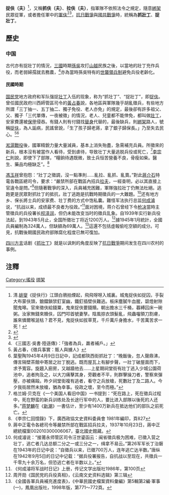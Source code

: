 '''捉伕（夫）'''<ref>清.[[姚燮|姚燮]]《捉伕行》江頭白鴉拍煙起，飛飛呀呀入城裏。城鬼捉伕如捉囚，手裂大布蒙伕頭，鋃鐺鎖禁釘室幽，鐵釘插壁伕難逃。板床塵膩牛血腥，碧燈射隙聞鬼嗥。官來徵伕給錢粟，鬼來捉伕要錢贖。朝出擔水三千桶，暮縛囚床一碗粥。汝家無錢來贖伕，囚門叩首號妻孥。陰風掠衣頭髮亂，飛蟲囓領刀割膚，誰來憐爾喉涎枯？君不見，鬼捉伕如拔草莧，千斤萬斤身擔水，千苦萬苦求一死！</ref>，又稱'''抓伕（夫）'''、'''拉伕（夫）'''，指軍隊不依照法令之規定，隨意[[綁架|綁架]]民眾從軍，或者擔任軍中的[[軍伕|軍伕]]<ref>{{Cite web |url=https://www.storm.mg/article/248011 |title=曾建元觀點：抓伕：未曾出現的道歉 |accessdate=2019-10-31 |archive-date=2019-10-31 |archive-url=https://web.archive.org/web/20191031065005/https://www.storm.mg/article/248011 |dead-url=no }}</ref><ref>{{Cite web |url=https://tw.news.yahoo.com/-153029912.html |title=當兩國的兵 被三度「拉伕」的林余立 |accessdate=2019-10-31 |archive-date=2019-10-31 |archive-url=https://web.archive.org/web/20191031065005/https://tw.news.yahoo.com/-153029912.html |dead-url=no }}</ref>，[[抗日戰爭|抗日戰爭]]與[[國共戰爭|國共戰爭]]時，統稱為'''抓[[壯丁|壯丁]]'''、'''捉壯丁'''。

==歷史==
===中国===
古代亦有捉壯丁的情況，[[三國|三國]]時期[[孫吳|孫吳]]攻打[[山越|山越]]民族之後，以當地的壯丁充作兵役，而老弱婦孺就去務農，<ref>《三國志·吳書·陸遜傳》：「強者為兵，羸者補戶。」</ref>亦為當時孫吳特有的[[世襲領兵制|世襲領兵制]]避免兵役老齡化。

====民國時期====
[[国民党|国民党]]地方政府和军队强捉[[壮丁|壮丁]]入伍的现象，称为“抓壮丁”、“捉壯丁”，即[[捉伕|捉伕]]。曾任國民政府川西師管區司令的[[黃占春|黃占春]]說，各地區與軍隊幾乎胡亂徵兵，有些地方所謂「三丁抽一、五丁抽二、獨子免役、老人亦免」的規定，最後卻有許多祖父、父、獨子「三代單傳，一夜被徵」的情況，老人、兒童都不能倖免，都叫做[[壯丁|壯丁]]，安家費還被[[保甲|保甲]]侵吞。有錢人則有付錢找[[替身|替身]]代替的，最後缺兵，則[[綁架|綁架]]路人，號稱[[捉伕|捉伕]]，為人詬病，民謠曾說，「生了孩子歸老蔣，拿了銀子歸保長。」乃至失去民心。<ref name=黃占春>黃占春，《徵兵事實：販人與擄人》</ref><ref>葉聖陶1945年4月9日日記中，記成都陝西街抓壯丁：“晚飯後，忽人聲鼎沸，傳言隔壁茶館中寄居之壯丁脫逃。既而屋瓦上有腳步聲，一壯丁破屋面而下，求予寬容。旋趨入廚房，又越牆他去……上星期祠堂街有壯丁逃入少城公園荷池中，追者拘及之，以大刀痛擊其身，旁觀者不平，則群擊操刀者，警察來彈壓，亦被痛毆。昨夕祠堂街複有逃者，看守之兵放槍，死數壯丁及二路人。今夕我街居然未放槍，猶為幸事。役政之壞，至今而極。”</ref>

[[淞滬戰役|淞滬戰役]]後，國軍精銳力量大量減員，基本上消失殆盡，急需補充兵員。所徵來的新兵，根本沒有被當作人看待，受到虐待，导致壮丁大量逃脱兵役或死亡，<ref>格兰姆·贝克在《一个美国人看旧中国》一书提到：“死在路上，死在徵兵过程中，死在野蛮的新兵训练处及长途行军中的人，要比进入部隊以後死的人还多。”[[蒋梦麟|蒋梦麟]]在《[[新潮|新潮]]》一書估计，至少有1400万新兵在抵达他们的部队之前死亡。</ref>[[李宗仁|李宗仁]]則說，即使下了部隊，“糧餉待遇既微，致士兵恒苦營養不良，骨瘦如柴。醫生、藥品均極缺乏”。<ref>《李宗仁回憶錄》下，廣西政協文史資料委員會 1981年編印，頁827</ref>

[[馮玉祥|馮玉祥]]曾抱怨：“壯丁之徵調，沒一點準則……亂拉、亂抓、亂賣。”對此[[蔣介石|蔣介石]]特電各戰區總司令，要求：“嚴禁所部在戰區內招兵[[拉夫|拉夫]]，一經查明，必以其直接上官違令是問。”<ref>蔣中正電令各總司令等嚴禁所部在戰區招兵拉夫，1937年10月23日，蔣中正總統檔案002010300006067，臺北國史館藏。</ref>但隨著戰爭的深入，兵員補充困難，軍隊強拉壯丁仍無法杜絕。逃跑更是民眾對抓壯丁的抵抗，壯丁逃跑是抗戰時期徵兵的一大難題。<ref>何成濬说：“接莆永师管区司令汪世鎏函云：闽省徵兵极为困难，已徵入营之壮丁，逃亡者几达总额二分之一或三分之一，缉拿不易云。”第26军军长丁治磐在1943年的日记中说：“自徵兵以来，已徵700万人，连年逃亡达半数。”唐纵在1942年9月5日的日记中记载：“据兵役署报告，自抗战以至现在，共徵兵一千零九十余万名，但恐逃亡者在半数以上。”</ref>还有地方乡、保长將士兵的安家费、壮丁费的方式中饱私囊。難怪军法执行总监[[何成濬|何成濬]]说，“抗战以来，成绩最不良者为役政。”<ref>《何成濬将军战时日记》上册，传记文学出版社1986年，第100页</ref>面对困境，蒋介石曾经下令[[枪决|枪决]]當時主管徵兵的兵役署长[[程泽润|程泽润]]，但仍未能改变当时的徵兵乱象。自1939年实行新兵役法起，到1943年5月止，全国所徵壮丁将近1200万人。<ref>周开勋《国民党的兵役真相》，《云南文史资料选辑》第三辑</ref>據1945年1月統計，全國兵員編制為324萬人，但缺額為69萬人。<ref>《全國各軍兵員補充進度表》，《中華民國史檔案資料彙編》第5輯第2編·軍事(一)，鳳凰出版社，1998年版，第771～772頁。</ref>這還不包括虛報偷吃空額的成分。可見，抗戰後期國民政府部隊腐化程度已無可復加。

[[四川方言|四川方言]]话剧《[[抓壮丁|抓壮丁]]》就是以讽刺的角度反映了[[抗日戰爭|抗日戰爭]]期间发生在四川农村的事例。

==注釋==
{{reflist|2}}

[[Category:徭役|Category:徭役]]

[[Category:绑架|]]